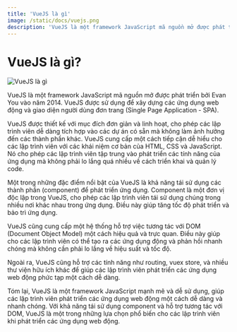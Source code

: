 ```yaml
---
title: 'VueJS là gì'
image: /static/docs/vuejs.png
description: 'VueJS là một framework JavaScript mã nguồn mở được phát triển bởi Evan You vào năm 2014.'
---
```


# VueJS là gì?

![VueJS là gì](/static/docs/vuejs.png)

VueJS là một framework JavaScript mã nguồn mở được phát triển bởi Evan You vào năm 2014. VueJS được sử dụng để xây dựng các ứng dụng web động và giao diện người dùng đơn trang (Single Page Application - SPA).

VueJS được thiết kế với mục đích đơn giản và linh hoạt, cho phép các lập trình viên dễ dàng tích hợp vào các dự án có sẵn mà không làm ảnh hưởng đến các thành phần khác. VueJS cung cấp một cách tiếp cận dễ hiểu cho các lập trình viên với các khái niệm cơ bản của HTML, CSS và JavaScript. Nó cho phép các lập trình viên tập trung vào phát triển các tính năng của ứng dụng mà không phải lo lắng quá nhiều về cách triển khai và quản lý code.

Một trong những đặc điểm nổi bật của VueJS là khả năng tái sử dụng các thành phần (component) để phát triển ứng dụng. Component là một đơn vị độc lập trong VueJS, cho phép các lập trình viên tái sử dụng chúng trong nhiều nơi khác nhau trong ứng dụng. Điều này giúp tăng tốc độ phát triển và bảo trì ứng dụng.

VueJS cũng cung cấp một hệ thống hỗ trợ việc tương tác với DOM (Document Object Model) một cách hiệu quả và trực quan. Điều này giúp cho các lập trình viên có thể tạo ra các ứng dụng động và phản hồi nhanh chóng mà không cần phải lo lắng về hiệu suất và tốc độ.

Ngoài ra, VueJS cũng hỗ trợ các tính năng như routing, vuex store, và nhiều thư viện hữu ích khác để giúp các lập trình viên phát triển các ứng dụng web động phức tạp một cách dễ dàng.

Tóm lại, VueJS là một framework JavaScript mạnh mẽ và dễ sử dụng, giúp các lập trình viên phát triển các ứng dụng web động một cách dễ dàng và nhanh chóng. Với khả năng tái sử dụng component và hỗ trợ tương tác với DOM, VueJS là một trong những lựa chọn phổ biến cho các lập trình viên khi phát triển các ứng dụng web động.

